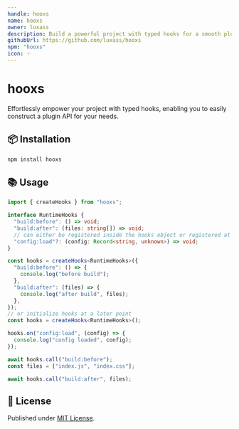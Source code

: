 ```yaml
---
handle: hooxs
name: hooxs
owner: luxass
description: Build a powerful project with typed hooks for a smooth plugin API.
githubUrl: https://github.com/luxass/hooxs
npm: "hooxs"
icon: ✨
---
```


# hooxs




Effortlessly empower your project with typed hooks, enabling you to easily construct a plugin API for your needs.

## 📦 Installation

```sh
npm install hooxs
```

## 📚 Usage

```ts
import { createHooks } from "hooxs";

interface RuntimeHooks {
  "build:before": () => void;
  "build:after": (files: string[]) => void;
  // can either be registered inside the hooks object or registered at a later point
  "config:load"?: (config: Record<string, unknown>) => void;
}

const hooks = createHooks<RuntimeHooks>({
  "build:before": () => {
    console.log("before build");
  },
  "build:after": (files) => {
    console.log("after build", files);
  },
});
// or initialize hooks at a later point
const hooks = createHooks<RuntimeHooks>();

hooks.on("config:load", (config) => {
  console.log("config loaded", config);
});

await hooks.call("build:before");
const files = ["index.js", "index.css"];

await hooks.call("build:after", files);
```

## 📄 License

Published under [MIT License](https://github.com/luxass/hooxs/blob/main/LICENSE).

